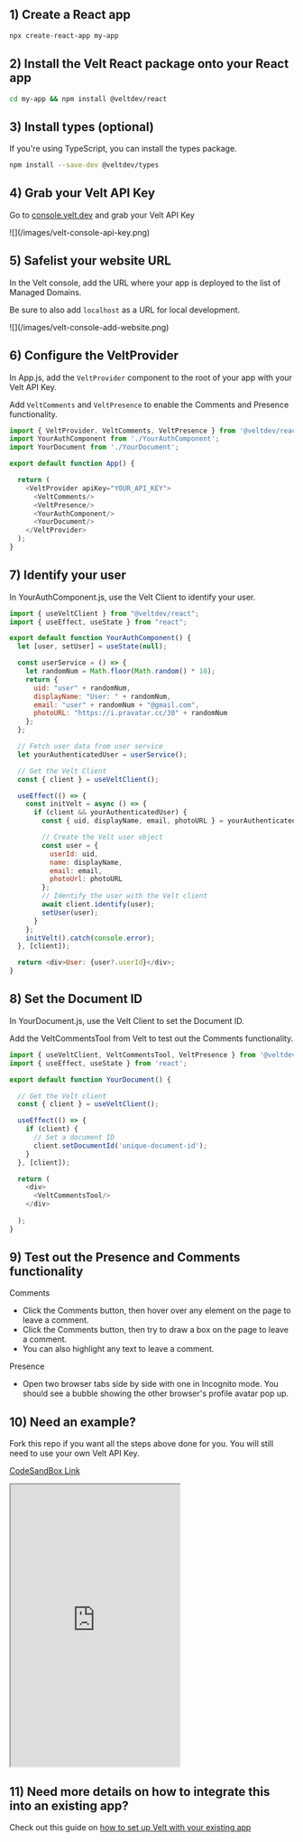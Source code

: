 ## 1) Create a React app

```bash Terminal
npx create-react-app my-app
```

## 2) Install the Velt React package onto your React app

```bash Terminal
cd my-app && npm install @veltdev/react
```

## 3) Install types (optional)

If you're using TypeScript, you can install the types package.

```bash Terminal
npm install --save-dev @veltdev/types
```

## 4) Grab your Velt API Key

Go to [console.velt.dev](https://console.velt.dev) and grab your Velt API Key

<Frame>
![](/images/velt-console-api-key.png)
</Frame>



## 5) Safelist your website URL

In the Velt console, add the URL where your app is deployed to the list of Managed Domains. 

Be sure to also add `localhost` as a URL for local development.

<Frame>
![](/images/velt-console-add-website.png)
</Frame>

## 6) Configure the VeltProvider

In App.js, add the `VeltProvider` component to the root of your app with your Velt API Key.

Add `VeltComments` and `VeltPresence` to enable the Comments and Presence functionality.

```js App.js
import { VeltProvider, VeltComments, VeltPresence } from '@veltdev/react';
import YourAuthComponent from './YourAuthComponent';
import YourDocument from './YourDocument';

export default function App() {

  return (
    <VeltProvider apiKey="YOUR_API_KEY">
      <VeltComments/>
      <VeltPresence/>
      <YourAuthComponent/>
      <YourDocument/>
    </VeltProvider>
  );
}
```

## 7) Identify your user

In YourAuthComponent.js, use the Velt Client to identify your user.

```js YourAuthComponent.js
import { useVeltClient } from "@veltdev/react";
import { useEffect, useState } from "react";

export default function YourAuthComponent() {
  let [user, setUser] = useState(null);

  const userService = () => {
    let randomNum = Math.floor(Math.random() * 10);
    return {
      uid: "user" + randomNum,
      displayName: "User: " + randomNum,
      email: "user" + randomNum + "@gmail.com",
      photoURL: "https://i.pravatar.cc/30" + randomNum
    };
  };

  // Fetch user data from user service
  let yourAuthenticatedUser = userService();

  // Get the Velt Client
  const { client } = useVeltClient();

  useEffect(() => {
    const initVelt = async () => {
      if (client && yourAuthenticatedUser) {
        const { uid, displayName, email, photoURL } = yourAuthenticatedUser;

        // Create the Velt user object
        const user = {
          userId: uid,
          name: displayName,
          email: email,
          photoUrl: photoURL
        };
        // Identify the user with the Velt client
        await client.identify(user);
        setUser(user);
      }
    };
    initVelt().catch(console.error);
  }, [client]);

  return <div>User: {user?.userId}</div>;
}

```

## 8) Set the Document ID

In YourDocument.js, use the Velt Client to set the Document ID.

Add the VeltCommentsTool from Velt to test out the Comments functionality.

```js YourDocument.js
import { useVeltClient, VeltCommentsTool, VeltPresence } from '@veltdev/react';
import { useEffect, useState } from 'react';

export default function YourDocument() {

  // Get the Velt client
  const { client } = useVeltClient();

  useEffect(() => {
    if (client) {
      // Set a document ID
      client.setDocumentId('unique-document-id');
    }
  }, [client]);

  return (
    <div>
      <VeltCommentsTool/>
    </div>
    
  );
}
```

## 9) Test out the Presence and Comments functionality

Comments 
- Click the Comments button, then hover over any element on the page to leave a comment.
- Click the Comments button, then try to draw a box on the page to leave a comment.
- You can also highlight any text to leave a comment.

Presence
 - Open two browser tabs side by side with one in Incognito mode. You should see a bubble showing the other browser's profile avatar pop up.



## 10) Need an example?

Fork this repo if you want all the steps above done for you. You will still need to use your own Velt API Key.

[CodeSandBox Link](https://codesandbox.io/s/bold-frog-5y94gx?file=/src/App.js)

<Frame>
<iframe 
    src="https://codesandbox.io/embed/bold-frog-5y94gx?fontsize=14&hidenavigation=1&theme=dark"
    class="w-full"
    height="500px"
    title="heuristic-albattani-lm4t9i"
    allow="accelerometer; ambient-light-sensor; camera; encrypted-media; geolocation; gyroscope; hid; microphone; midi; payment; usb; vr; xr-spatial-tracking"
    sandbox="allow-forms allow-modals allow-popups allow-presentation allow-same-origin allow-scripts">
</iframe>
</Frame>

## 11) Need more details on how to integrate this into an existing app?

Check out this guide on [how to set up Velt with your existing app](/get-started/setup/install)


